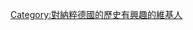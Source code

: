{{Userbox |<div style="float: left; border:solid black 1px; margin: 1px;"> |Black|white|[[檔案:Flag of Nazi Germany (1933-1945).svg|50px]] | 這個用戶對'''[[納粹德國]]的歷史'''很感興趣。</center>}}
[[Category:對納粹德國的歷史有興趣的維基人]]